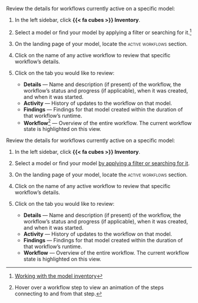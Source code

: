 :::: {.content-visible unless-format="revealjs"}
Review the details for workflows currently active on a specific model:

1. In the left sidebar, click **{{< fa cubes >}} Inventory**.

1. Select a model or find your model by applying a filter or searching for it.^[[Working with the model inventory](/guide/model-inventory/working-with-model-inventory.qmd#search-filter-and-sort-models)]

1. On the landing page of your model, locate the [active workflows]{.smallcaps} section.

1. Click on the name of any active workflow to review that specific workflow's details.

1. Click on the tab you would like to review:

    - **Details** — Name and description (if present) of the workflow, the workflow's status and progress (if applicable), when it was created, and when it was started.
    - **Activity** — History of updates to the workflow on that model.
    - **Findings** — Findings for that model created within the duration of that workflow's runtime.
    - **Workflow**^[Hover over a workflow step to view an animation of the steps connecting to and from that step.] — Overview of the entire workflow. The current workflow state is highlighted on this view.

::::

:::: {.content-hidden unless-format="revealjs"}
Review the details for workflows currently active on a specific model:

1. In the left sidebar, click **{{< fa cubes >}} Inventory**.

1. Select a model or find your model [by applying a filter or searching for it](/guide/model-inventory/working-with-model-inventory.qmd#search-filter-and-sort-models).

1. On the landing page of your model, locate the [active workflows]{.smallcaps} section.

1. Click on the name of any active workflow to review that specific workflow's details.

1. Click on the tab you would like to review:

    - **Details** — Name and description (if present) of the workflow, the workflow's status and progress (if applicable), when it was created, and when it was started.
    - **Activity** — History of updates to the workflow on that model.
    - **Findings** — Findings for that model created within the duration of that workflow's runtime.
    - **Workflow** — Overview of the entire workflow. The current workflow state is highlighted on this view.

::::


